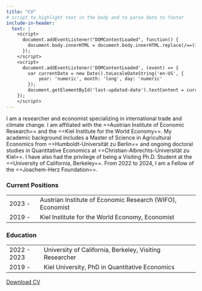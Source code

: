```yaml
---
title: "CV"
# script to highlight text in the body and to parse date to footer
include-in-header:
  text: |
    <script>
      document.addEventListener("DOMContentLoaded", function() {
        document.body.innerHTML = document.body.innerHTML.replace(/==([^=]+)==/g, '<span class="highlight">$1</span>');
      });
    </script>
    <script>
      document.addEventListener('DOMContentLoaded', (event) => {
        var currentDate = new Date().toLocaleDateString('en-US', {
            year: 'numeric', month: 'long', day: 'numeric'
        });
        document.getElementById('last-updated-date').textContent = currentDate;
    });
    </script>
---
```


I am a researcher and economist specializing in     international trade and climate change. I am affiliated with the ==Austrian Institute of Economic Research== and the ==Kiel Institute for the World Economy==. My academic background includes a Master of Science in Agricultural Economics from ==Humboldt-Universität zu Berlin== and ongoing doctoral studies in Quantitative Economics at ==Christian-Albrechts-Universität zu Kiel==. I have also had the privilege of being a Visiting Ph.D. Student at the ==University of California, Berkeley==. From 2022 to 2024, I am a Fellow of the ==Joachem-Herz Foundation==.

### Current Positions
|            |                                                           |
|------------|-----------------------------------------------------------|
| 2023 -     | Austrian Institute of Economic Research (WIFO), Economist |
| 2019 -     | Kiel Institute for the World Economy, Economist           |



### Education
|             |                                                           |
|-------------|-----------------------------------------------------------|
| 2022 - 2023 | University of California, Berkeley, Visiting Researcher   |
| 2019 -      | Kiel University, PhD in Quantitative Economics            |

[Download CV](/files/CV.pdf)
